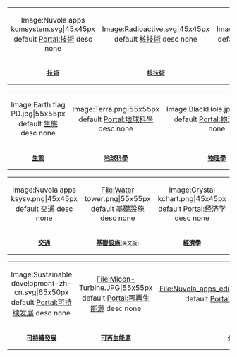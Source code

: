 {| style="width:100%;border:solid 0px #FFFFFF;background-color:transparent;align:center;padding:0px;padding-top:1em;" cellspacing="0px;"
|- 
| style="width:33%;align:center;" |
<div align="center"><imagemap>
Image:Nuvola apps kcmsystem.svg|45x45px
default [[Portal:技術|Portal:技術]]
desc none
</imagemap></div>
| style="width:33%;align:center;" |
<div align="center"><imagemap>
Image:Radioactive.svg|45x45px
default [[Portal:核技术|核技術]]
desc none
</imagemap></div>
|<div align="center"><imagemap>
Image:Speed1c.png|55x55px
default [[Portal:工程|Portal:工程]]
desc none
</imagemap></div>
|- style="padding:0px;" cellspacing="0px;"
! style="text-align:center;width:33%;font-size:85%"|'''[[Portal:技術|技術]]'''
! style="text-align:center;width:33%;font-size:85%"|'''[[Portal:核技术|核技術]]'''
! style="text-align:center;width:33%;font-size:85%"|'''[[Portal:工程|工程]]'''
|}
<!-- ######## The code below generates the 2nd line of portal links ######## -->
{| style="width:100%;border:solid 0px #FFFFFF;background-color:transparent;align:center;padding:0px;padding-top:1em;" cellspacing="0px;"
|- 
| style="width:33%;align:center;" |
<div align="center"><imagemap>
Image:Earth flag PD.jpg|55x55px
default [[Portal:生态|生態]]
desc none
</imagemap></div>
| style="width:33%;align:center;" |
<div align="center"><imagemap>
Image:Terra.png|55x55px
default [[Portal:地球科學|Portal:地球科學]]
desc none
</imagemap></div>
| style="width:33%;align:center;" |
<div align="center"><imagemap>
Image:BlackHole.jpg|55x55px
default [[Portal:物理学|Portal:物理学]]
desc none
</imagemap></div>
|- style="padding:0px;" cellspacing="0px;"
! style="text-align:center;width:33%;font-size:85%"|'''[[Portal:生态|生態]]'''
! style="text-align:center;width:33%;font-size:85%"|'''[[Portal:地球科學|地球科學]]'''
! style="text-align:center;width:33%;font-size:85%"|'''[[Portal:物理学|物理學]]'''
|}

<!-- ######## The code below generates the 3rd line of portal links ######## -->
{| style="width:100%;border:solid 0px #FFFFFF;background-color:transparent;align:center;padding:0px;padding-top:1em;" cellspacing="0px;"
|- 
| style="width:33%;align:center;" |
<div align="center"><imagemap>
Image:Nuvola apps ksysv.png|45x45px
default [[Portal:交通|交通]]
desc none
</imagemap></div>
| style="width:33%;align:center;" |
<div align="center"><imagemap>
File:Water tower.png|55x55px
default [[:en:Portal:Infrastructure|基礎設施]]
desc none
</imagemap></div>
| style="width:33%;align:center;" |
<div align="center"><imagemap>
Image:Crystal kchart.png|45x45px
default [[Portal:经济学|Portal:经济学]]
desc none
</imagemap></div>
|- style="padding:0px;" cellspacing="0px;"
! style="text-align:center;width:33%;font-size:85%"|'''[[Portal:交通|交通]]'''
! style="text-align:center;width:33%;font-size:85%"|'''[[:en:Portal:Infrastructure|基礎設施]]'''<small>(英文版)</small>
! style="text-align:center;width:33%;font-size:85%"|'''[[Portal:经济学|經濟學]]'''
|}

<!-- ######## The code below generates the 4rd line of portal links ######## -->
{| style="width:100%;border:solid 0px #FFFFFF;background-color:transparent;align:center;padding:0px;padding-top:1em;" cellspacing="0px;"
|- 
| style="width:33%;align:center;" |
<div align="center"><imagemap>
Image:Sustainable development-zh-cn.svg|65x50px
default [[Portal:可持续发展|Portal:可持续发展]]
desc none
</imagemap></div>
| style="width:33%;align:center;" |
<div align="center"><imagemap>
File:Micon-Turbine.JPG|55x55px
default [[Portal:可再生能源|Portal:可再生能源]]
desc none
</imagemap></div>
| style="width:33%;align:center;" |
<div align="center"><imagemap>
File:Nuvola_apps_edu_science.png|45x45px
default [[Portal:化学|Portal:化学]]
desc none
</imagemap></div>
|- style="padding:0px;" cellspacing="0px;"
! style="text-align:center;width:33%;font-size:85%"|'''[[Portal:可持续发展|可持續發展]]'''
! style="text-align:center;width:33%;font-size:85%"|'''[[Portal:可再生能源|可再生能源]]'''
! style="text-align:center;width:33%;font-size:85%"|'''[[Portal:化学|化學]]'''
|}